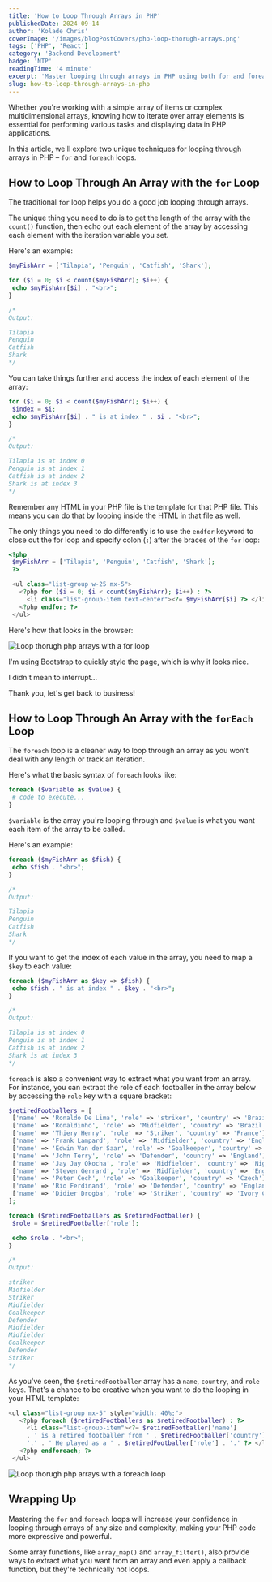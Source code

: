 ```yaml
---
title: 'How to Loop Through Arrays in PHP'
publishedDate: 2024-09-14
author: 'Kolade Chris'
coverImage: '/images/blogPostCovers/php-loop-thorugh-arrays.png'
tags: ['PHP', 'React']
category: 'Backend Development'
badge: 'NTP'
readingTime: '4 minute'
excerpt: 'Master looping through arrays in PHP using both for and foreach loops to simplify data handling.'
slug: how-to-loop-through-arrays-in-php
---
```



Whether you're working with a simple array of items or complex multidimensional arrays, knowing how to iterate over array elements is essential for performing various tasks and displaying data in PHP applications.

In this article, we'll explore two unique techniques for looping through arrays in PHP – `for` and `foreach` loops.

## How to Loop Through An Array with the `for` Loop

The traditional `for` loop helps you do a good job looping through arrays.

The unique thing you need to do is to get the length of the array with the `count()` function, then echo out each element of the array by accessing each element with the iteration variable you set.

Here's an example:

```php
$myFishArr = ['Tilapia', 'Penguin', 'Catfish', 'Shark'];

for ($i = 0; $i < count($myFishArr); $i++) {
 echo $myFishArr[$i] . "<br>";
}

/*
Output:

Tilapia
Penguin
Catfish
Shark
*/
```

You can take things further and access the index of each element of the array:

```php
for ($i = 0; $i < count($myFishArr); $i++) {
 $index = $i;
 echo $myFishArr[$i] . " is at index " . $i . "<br>";
}

/*
Output:

Tilapia is at index 0
Penguin is at index 1
Catfish is at index 2
Shark is at index 3
*/
```

Remember any HTML in your PHP file is the template for that PHP file. This means you can do that by looping inside the HTML in that file as well.

The only things you need to do differently is to use the `endfor` keyword to close out the for loop and specify colon (`:`) after the braces of the `for` loop:

```php
<?php
 $myFishArr = ['Tilapia', 'Penguin', 'Catfish', 'Shark'];
 ?>

 <ul class="list-group w-25 mx-5">
   <?php for ($i = 0; $i < count($myFishArr); $i++) : ?>
     <li class="list-group-item text-center"><?= $myFishArr[$i] ?> </li>
   <?php endfor; ?>
 </ul>
```

Here's how that looks in the browser:

![Loop thorugh php arrays with a for loop](../../../public/images/blogPostImages/php-loop-arrays/php-loop-thorugh-arrays-with-for-loop.png)

<NoteAlertBox>
  I'm using Bootstrap to quickly style the page, which is why it looks nice.
</NoteAlertBox>

I didn't mean to interrupt...

<NewsletterFrameInPost />

Thank you, let's get back to business!

## How to Loop Through An Array with the `forEach` Loop

The `foreach` loop is a cleaner way to loop through an array as you won't deal with any length or track an iteration.

Here's what the basic syntax of `foreach` looks like:

```php
foreach ($variable as $value) {
 # code to execute...
}
```

`$variable` is the array you're looping through and `$value` is what you want each item of the array to be called.

Here's an example:

```php
foreach ($myFishArr as $fish) {
 echo $fish . "<br>";
}

/*
Output:

Tilapia
Penguin
Catfish
Shark
*/
```

If you want to get the index of each value in the array, you need to map a `$key` to each value:

```php
foreach ($myFishArr as $key => $fish) {
 echo $fish . " is at index " . $key . "<br>";
}

/*
Output:

Tilapia is at index 0
Penguin is at index 1
Catfish is at index 2
Shark is at index 3
*/
```

`foreach` is also a convenient way to extract what you want from an array. For instance, you can extract the role of each footballer in the array below by accessing the `role` key with a square bracket:

```php collapse={2-10}
$retiredFootballers = [
 ['name' => 'Ronaldo De Lima', 'role' => 'striker', 'country' => 'Brazil'],
 ['name' => 'Ronaldinho', 'role' => 'Midfielder', 'country' => 'Brazil'],
 ['name' => 'Thiery Henry', 'role' => 'Striker', 'country' => 'France'],
 ['name' => 'Frank Lampard', 'role' => 'Midfielder', 'country' => 'England'],
 ['name' => 'Edwin Van der Saar', 'role' => 'Goalkeeper', 'country' => 'Netherlands'],
 ['name' => 'John Terry', 'role' => 'Defender', 'country' => 'England'],
 ['name' => 'Jay Jay Okocha', 'role' => 'Midfielder', 'country' => 'Nigeria'],
 ['name' => 'Steven Gerrard', 'role' => 'Midfielder', 'country' => 'England'],
 ['name' => 'Peter Cech', 'role' => 'Goalkeeper', 'country' => 'Czech'],
 ['name' => 'Rio Ferdinand', 'role' => 'Defender', 'country' => 'England'],
 ['name' => 'Didier Drogba', 'role' => 'Striker', 'country' => 'Ivory Coast'],
];

foreach ($retiredFootballers as $retiredFootballer) {
 $role = $retiredFootballer['role'];

 echo $role . "<br>";
}

/*
Output:

striker
Midfielder
Striker
Midfielder
Goalkeeper
Defender
Midfielder
Midfielder
Goalkeeper
Defender
Striker
*/
```

As you've seen, the `$retiredFootballer` array has a `name`, `country`, and `role` keys. That's a chance to be creative when you want to do the looping in your HTML template:

```php
<ul class="list-group mx-5" style="width: 40%;">
   <?php foreach ($retiredFootballers as $retiredFootballer) : ?>
     <li class="list-group-item"><?= $retiredFootballer['name']
     . ' is a retired footballer from ' . $retiredFootballer['country'] .
     '.' . ' He played as a ' . $retiredFootballer['role'] . '.' ?> </li>
   <?php endforeach; ?>
 </ul>
```

![Loop thorugh php arrays with a foreach loop](../../../public/images/blogPostImages/php-loop-arrays/loop-through-php-arrays-with-foreach.png)

## Wrapping Up

Mastering the `for` and `foreach` loops will increase your confidence in looping through arrays of any size and complexity, making your PHP code more expressive and powerful.

Some array functions, like `array_map()` and `array_filter()`, also provide ways to extract what you want from an array and even apply a callback function, but they're technically not loops.
